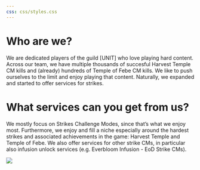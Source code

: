 ```yaml
---
css: css/styles.css
---
```

::: {.textbox}
# Who are we?

We are dedicated players of the guild [UNIT] who love playing hard content. Across our team, we have multiple thousands of succesful Harvest Temple CM kills and (already) hundreds of Temple of Febe CM kills. We like to push ourselves to the limit and enjoy playing that content. Naturally, we expanded and started to offer services for strikes.

# What services can you get from us?

We mostly focus on Strikes Challenge Modes, since that's what we enjoy most. Furthermore, we enjoy and fill a niche especially around the hardest strikes and associated achievements in the game: Harvest Temple and Temple of Febe. We also offer services for other strike CMs, in particular also infusion unlock services (e.g. Everbloom Infusion - EoD Strike CMs).

![](img/team.jpg){fig-align="center"}
:::